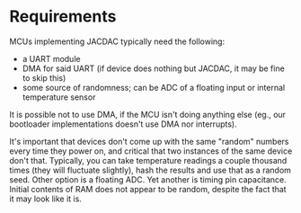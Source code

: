 # Requirements

MCUs implementing JACDAC typically need the following:
* a UART module
* DMA for said UART (if device does nothing but JACDAC, it may be fine to skip this)
* some source of randomness; can be ADC of a floating input or internal temperature sensor

It is possible not to use DMA, if the MCU isn't doing anything else (eg., our bootloader
implementations doesn't use DMA nor interrupts).

It's important that devices don't come up with the same "random" numbers every time
they power on, and critical that two instances of the same device don't that.
Typically, you can take temperature readings a couple thousand times (they will fluctuate slightly),
hash the results and use that as a random seed.
Other option is a floating ADC.
Yet another is timing pin capacitance.
Initial contents of RAM does not appear to be random, despite the fact that it may look like it is.